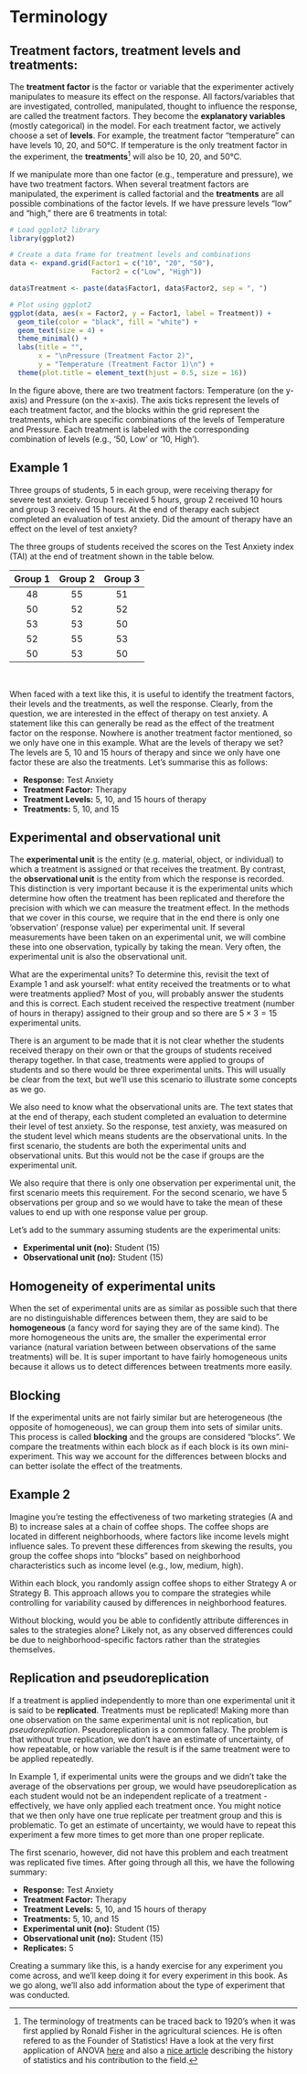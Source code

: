 # Terminology

## **Treatment factors, treatment levels and treatments:** {.unnumbered}

The **treatment factor** is the factor or variable that the experimenter actively manipulates to measure its effect on the response. All factors/variables that are investigated, controlled, manipulated, thought to influence the response, are called the treatment factors. They become the **explanatory variables** (mostly categorical) in the model. For each treatment factor, we actively choose a set of **levels**. For example, the treatment factor "temperature" can have levels 10, 20, and 50°C. If temperature is the only treatment factor in the experiment, the **treatments**[^02_expdesign_term-1] will also be 10, 20, and 50°C.

[^02_expdesign_term-1]: The terminology of treatments can be traced back to 1920's when it was first applied by Ronald Fisher in the agricultural sciences. He is often refered to as the Founder of Statistics! Have a look at the very first application of ANOVA [here](https://www.cambridge.org/core/journals/journal-of-agricultural-science/article/abs/studies-in-crop-variation-i-an-examination-of-the-yield-of-dressed-grain-from-broadbalk/882CB236D1EC608B1A6C74CA96F82CC3) and also a [nice article](https://www.jstor.org/stable/2245989) describing the history of statistics and his contribution to the field.

If we manipulate more than one factor (e.g., temperature and pressure), we have two treatment factors. When several treatment factors are manipulated, the experiment is called factorial and the **treatments** are all possible combinations of the factor levels. If we have pressure levels "low" and "high," there are 6 treatments in total:

```r

# Load ggplot2 library
library(ggplot2)

# Create a data frame for treatment levels and combinations
data <- expand.grid(Factor1 = c("10", "20", "50"),
                    Factor2 = c("Low", "High"))

data$Treatment <- paste(data$Factor1, data$Factor2, sep = ", ")

# Plot using ggplot2
ggplot(data, aes(x = Factor2, y = Factor1, label = Treatment)) +
  geom_tile(color = "black", fill = "white") +
  geom_text(size = 4) +
  theme_minimal() +
  labs(title = "",
       x = "\nPressure (Treatment Factor 2)",
       y = "Temperature (Treatment Factor 1)\n") +
  theme(plot.title = element_text(hjust = 0.5, size = 16))


```

In the figure above, there are two treatment factors: Temperature (on the y-axis) and Pressure (on the x-axis). The axis ticks represent the levels of each treatment factor, and the blocks within the grid represent the treatments, which are specific combinations of the levels of Temperature and Pressure. Each treatment is labeled with the corresponding combination of levels (e.g., '50, Low' or '10, High').

::: {#warning-example1 .callout-warning icon="false"}
## Example 1

Three groups of students, 5 in each group, were receiving therapy for severe test anxiety. Group 1 received 5 hours, group 2 received 10 hours and group 3 received 15 hours. At the end of therapy each subject completed an evaluation of test anxiety. Did the amount of therapy have an effect on the level of test anxiety?

The three groups of students received the scores on the Test Anxiety index (TAI) at the end of treatment shown in the table below.

| Group 1 | Group 2 | Group 3 |
|:-------:|:-------:|:-------:|
|   48    |   55    |   51    |
|   50    |   52    |   52    |
|   53    |   53    |   50    |
|   52    |   55    |   53    |
|   50    |   53    |   50    |

\
:::

When faced with a text like this, it is useful to identify the treatment factors, their levels and the treatments, as well the response. Clearly, from the question, we are interested in the effect of therapy on test anxiety. A statement like this can generally be read as the effect of the treatment factor on the response. Nowhere is another treatment factor mentioned, so we only have one in this example. What are the levels of therapy we set? The levels are 5, 10 and 15 hours of therapy and since we only have one factor these are also the treatments. Let's summarise this as follows:

-   **Response:** Test Anxiety\
-   **Treatment Factor:** Therapy\
-   **Treatment Levels:** 5, 10, and 15 hours of therapy\
-   **Treatments:** 5, 10, and 15

## **Experimental and observational unit** {.unnumbered}

The **experimental unit** is the entity (e.g. material, object, or individual) to which a treatment is assigned or that receives the treatment. By contrast, the **observational unit** is the entity from which the response is recorded. This distinction is very important because it is the experimental units which determine how often the treatment has been replicated and therefore the precision with which we can measure the treatment effect. In the methods that we cover in this course, we require that in the end there is only one ‘observation’ (response value) per experimental unit. If several measurements have been taken on an experimental unit, we will combine these into one observation, typically by taking the mean. Very often, the experimental unit is also the observational unit.

What are the experimental units? To determine this, revisit the text of Example 1 and ask yourself: what entity received the treatments or to what were treatments applied? Most of you, will probably answer the students and this is correct. Each student received the respective treatment (number of hours in therapy) assigned to their group and so there are $5 \times 3 = 15$ experimental units.

There is an argument to be made that it is not clear whether the students received therapy on their own or that the groups of students received therapy together. In that case, treatments were applied to groups of students and so there would be three experimental units. This will usually be clear from the text, but we'll use this scenario to illustrate some concepts as we go.

We also need to know what the observational units are. The text states that at the end of therapy, each student completed an evaluation to determine their level of test anxiety. So the response, test anxiety, was measured on the student level which means students are the observational units. In the first scenario, the students are both the experimental units and observational units. But this would not be the case if groups are the experimental unit.

We also require that there is only one observation per experimental unit, the first scenario meets this requirement. For the second scenario, we have 5 observations per group and so we would have to take the mean of these values to end up with one response value per group.

Let's add to the summary assuming students are the experimental units:

-   **Experimental unit (no):** Student (15)\
-   **Observational unit (no):** Student (15)

## **Homogeneity of experimental units** {.unnumbered}

When the set of experimental units are as similar as possible such that there are no distinguishable differences between them, they are said to be **homogeneous** (a fancy word for saying they are of the same kind). The more homogeneous the units are, the smaller the experimental error variance (natural variation between between observations of the same treatments) will be. It is super important to have fairly homogeneous units because it allows us to detect differences between treatments more easily.

## **Blocking** {.unnumbered}

If the experimental units are not fairly similar but are heterogeneous (the opposite of homogeneous), we can group them into sets of similar units. This process is called **blocking** and the groups are considered "blocks". We compare the treatments within each block as if each block is its own mini-experiment. This way we account for the differences between blocks and can better isolate the effect of the treatments.

::: {.callout-warning icon="false"}
## Example 2

Imagine you’re testing the effectiveness of two marketing strategies (A and B) to increase sales at a chain of coffee shops. The coffee shops are located in different neighborhoods, where factors like income levels might influence sales. To prevent these differences from skewing the results, you group the coffee shops into "blocks" based on neighborhood characteristics such as income level (e.g., low, medium, high).

Within each block, you randomly assign coffee shops to either Strategy A or Strategy B. This approach allows you to compare the strategies while controlling for variability caused by differences in neighborhood features.

Without blocking, would you be able to confidently attribute differences in sales to the strategies alone? Likely not, as any observed differences could be due to neighborhood-specific factors rather than the strategies themselves.
:::

## **Replication and pseudoreplication** {.unnumbered}

If a treatment is applied independently to more than one experimental unit it is said to be **replicated**. Treatments must be replicated! Making more than one observation on the same experimental unit is not replication, but *pseudoreplication*. Pseudoreplication is a common fallacy. The problem is that without true replication, we don’t have an estimate of uncertainty, of how repeatable, or how variable the result is if the same treatment were to be applied repeatedly.

In Example 1, if experimental units were the groups and we didn't take the average of the observations per group, we would have pseudoreplication as each student would not be an independent replicate of a treatment - effectively, we have only applied each treatment once. You might notice that we then only have one true replicate per treatment group and this is problematic. To get an estimate of uncertainty, we would have to repeat this experiment a few more times to get more than one proper replicate.

The first scenario, however, did not have this problem and each treatment was replicated five times. After going through all this, we have the following summary:

-   **Response:** Test Anxiety\
-   **Treatment Factor:** Therapy\
-   **Treatment Levels:** 5, 10, and 15 hours of therapy\
-   **Treatments:** 5, 10, and 15\
-   **Experimental unit (no):** Student (15)\
-   **Observational unit (no):** Student (15)\
-   **Replicates:** 5

::: callout-tip
Creating a summary like this, is a handy exercise for any experiment you come across, and we’ll keep doing it for every experiment in this book. As we go along, we’ll also add information about the type of experiment that was conducted.
:::
